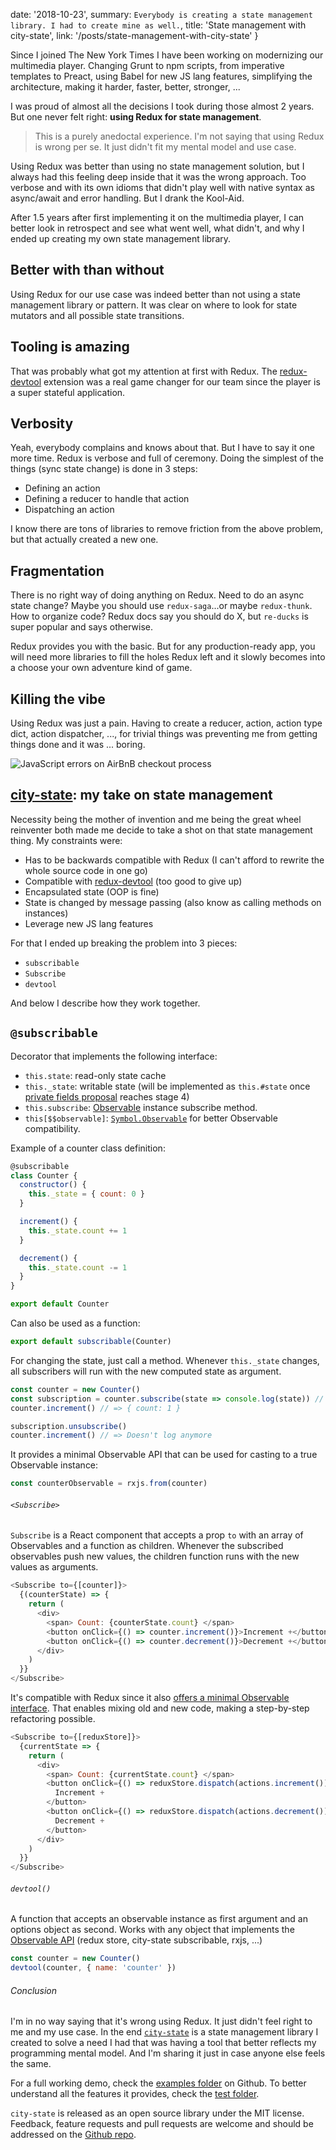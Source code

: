 
  date: '2018-10-23',
  summary: `
    Everybody is creating a state management library. I had to create mine as well.
  `,
  title: 'State management with city-state',
  link: '/posts/state-management-with-city-state'
}


Since I joined The New York Times I have been working on modernizing our
multimedia player. Changing Grunt to npm scripts, from imperative templates to
Preact, using Babel for new JS lang features, simplifying the architecture,
making it harder, faster, better, stronger, ...

I was proud of almost all the decisions I took during those almost 2
years. But one never felt right: **using Redux for state management**.

> This is a purely anedoctal experience. I'm not saying that using Redux is
> wrong per se. It just didn't fit my mental model and use case.

Using Redux was better than using no state management solution, but I always had
this feeling deep inside that it was the wrong approach. Too verbose and with
its own idioms that didn't play well with native syntax as async/await and
error handling. But I drank the Kool-Aid.

After 1.5 years after first implementing it on the multimedia player, I can
better look in retrospect and see what went well, what didn't, and why I ended
up creating my own state management library.

## Better with than without

Using Redux for our use case was indeed better than not using a state management
library or pattern. It was clear on where to look for state mutators and all
possible state transitions.

## Tooling is amazing

That was probably what got my attention at first with Redux. The
[redux-devtool](https://github.com/zalmoxisus/redux-devtools-extension) extension
was a real game changer for our team since the player is a super stateful
application.

## Verbosity

Yeah, everybody complains and knows about that. But I have to say it one more
time. Redux is verbose and full of ceremony. Doing the simplest of the things
(sync state change) is done in 3 steps:

- Defining an action
- Defining a reducer to handle that action
- Dispatching an action

I know there are tons of libraries to remove friction from the above problem,
but that actually created a new one.

## Fragmentation

There is no right way of doing anything on Redux. Need to do an async state
change? Maybe you should use `redux-saga`...or maybe `redux-thunk`. How to
organize code? Redux docs say you should do X, but `re-ducks`
is super popular and says otherwise.

Redux provides you with the basic. But for any production-ready app, you will
need more libraries to fill the holes Redux left and it slowly becomes into a
choose your own adventure kind of game.

## Killing the vibe

Using Redux was just a pain. Having to create a reducer, action, action type
dict, action dispatcher, ..., for trivial things was preventing me from getting
things done and it was ... boring.

<Asterism />

<p>
  <AspectRatio ratio="980:400" backgroundColor="transparent">
    <picture>
      <source srcSet="/static/posts/state-management-with-city-state/city-state-logo-light.svg" media="(prefers-color-scheme: dark)" />
      <img src="/static/posts/state-management-with-city-state/city-state-logo-dark.svg" alt="JavaScript errors on AirBnB checkout process" />
    </picture>
  </AspectRatio>
</p>

## [city-state](https://github.com/caiogondim/city-state.js): my take on state management

Necessity being the mother of invention and me being the great wheel reinventer
both made me decide to take a shot on that state management thing. My
constraints were:

- Has to be backwards compatible with Redux (I can't afford to rewrite the whole source code in one go)
- Compatible with [redux-devtool](https://github.com/zalmoxisus/redux-devtools-extension) (too good to give up)
- Encapsulated state (OOP is fine)
- State is changed by message passing (also know as calling methods on instances)
- Leverage new JS lang features

For that I ended up breaking the problem into 3 pieces:

- `subscribable`
- `Subscribe`
- `devtool`

And below I describe how they work together.

## `@subscribable`

Decorator that implements the following interface:

- `this.state`: read-only state cache
- `this._state`: writable state (will be implemented as `this.#state` once [private fields proposal](https://github.com/tc39/proposal-class-fields#private-fields) reaches stage 4)
- `this.subscribe`: [Observable](https://github.com/tc39/proposal-observable) instance subscribe method.
- `this[$$observable]`: [`Symbol.Observable`](https://github.com/tc39/proposal-observable#api) for better Observable compatibility.

Example of a counter class definition:

```js
@subscribable
class Counter {
  constructor() {
    this._state = { count: 0 }
  }

  increment() {
    this._state.count += 1
  }

  decrement() {
    this._state.count -= 1
  }
}

export default Counter
```

Can also be used as a function:

```js
export default subscribable(Counter)
```

For changing the state, just call a method. Whenever `this._state` changes, all
subscribers will run with the new computed state as argument.

```js
const counter = new Counter()
const subscription = counter.subscribe(state => console.log(state)) // => { count: 0 }
counter.increment() // => { count: 1 }

subscription.unsubscribe()
counter.increment() // => Doesn't log anymore
```

It provides a minimal Observable API that can be used for casting to a true
Observable instance:

```js
const counterObservable = rxjs.from(counter)
```

###### `<Subscribe>`

`Subscribe` is a React component that accepts a prop `to` with an array of
Observables and a function as children. Whenever the subscribed observables push
new values, the children function runs with the new values as arguments.

```js
<Subscribe to={[counter]}>
  {(counterState) => {
    return (
      <div>
        <span> Count: {counterState.count} </span>
        <button onClick={() => counter.increment()}>Increment +</button>
        <button onClick={() => counter.decrement()}>Decrement +</button>
      </div>
    )
  }}
</Subscribe>
```

It's compatible with Redux since it also [offers a minimal Observable interface](https://github.com/reduxjs/redux/blob/e944bb2a9762c2d423502a838edae48ae86f123d/src/createStore.js#L236).
That enables mixing old and new code, making a step-by-step refactoring possible.

```js
<Subscribe to={[reduxStore]}>
  {currentState => {
    return (
      <div>
        <span> Count: {currentState.count} </span>
        <button onClick={() => reduxStore.dispatch(actions.increment())}>
          Increment +
        </button>
        <button onClick={() => reduxStore.dispatch(actions.decrement())}>
          Decrement +
        </button>
      </div>
    )
  }}
</Subscribe>
```

###### `devtool()`

A function that accepts an observable instance as first argument and an options
object as second. Works with any object that implements the [Observable API](https://observable-api)
(redux store, city-state subscribable, rxjs, ...)

```js
const counter = new Counter()
devtool(counter, { name: 'counter' })
```

###### Conclusion

I'm in no way saying that it's wrong using Redux. It just didn't feel right to
me and my use case. In the end [`city-state`](https://github.com/caiogondim/city-state.js) is a state management library I
created to solve a need I had that was having a tool that better reflects my
programming mental model. And I'm sharing it just in case anyone else feels the
same.

For a full working demo, check the [examples folder](https://github.com/caiogondim/city-state.js/tree/master/examples) on Github.
To better understand all the features it provides, check the [test folder](https://github.com/caiogondim/city-state.js/tree/master/test).

`city-state` is released as an open source library under the MIT license.
Feedback, feature requests and pull requests are welcome and should be addressed
on the [Github repo](https://github.com/caiogondim/city-state.js).
